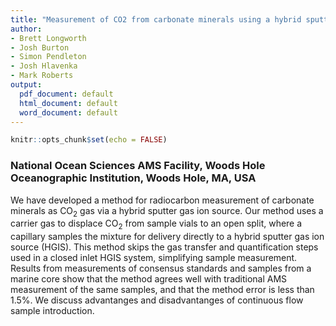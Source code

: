```yaml
---
title: "Measurement of CO2 from carbonate minerals using a hybrid sputter gas ion source with an open split interface"
author:
- Brett Longworth
- Josh Burton
- Simon Pendleton
- Josh Hlavenka
- Mark Roberts
output:
  pdf_document: default
  html_document: default
  word_document: default
---
```


```r
knitr::opts_chunk$set(echo = FALSE)
```

### National Ocean Sciences AMS Facility, Woods Hole Oceanographic Institution, Woods Hole, MA, USA

We have developed a method for radiocarbon measurement of carbonate minerals as CO~2~ gas via a hybrid sputter gas ion source. Our method uses a carrier gas to displace CO~2~ from sample vials to an open split, where a capillary samples the mixture for delivery directly to a hybrid sputter gas ion source (HGIS). This method skips the gas transfer and quantification steps used in a closed inlet HGIS system, simplifying sample measurement. Results from measurements of consensus standards and samples from a marine core show that the method agrees well with traditional AMS measurement of the same samples, and that the method error is less than 1.5%. We discuss advantanges and disadvantanges of continuous flow sample introduction. 
